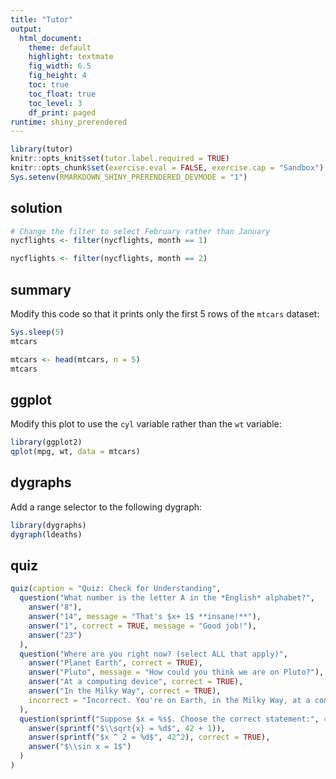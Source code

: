```yaml
---
title: "Tutor"
output: 
  html_document:
    theme: default
    highlight: textmate
    fig_width: 6.5
    fig_height: 4
    toc: true
    toc_float: true
    toc_level: 3
    df_print: paged
runtime: shiny_prerendered
---
```


```r
library(tutor)
knitr::opts_knit$set(tutor.label.required = TRUE)
knitr::opts_chunk$set(exercise.eval = FALSE, exercise.cap = "Sandbox")
Sys.setenv(RMARKDOWN_SHINY_PRERENDERED_DEVMODE = "1")
```

## solution

```r
# Change the filter to select February rather than January
nycflights <- filter(nycflights, month == 1)
```

```r
nycflights <- filter(nycflights, month == 2)
```


## summary

Modify this code so that it prints only the first 5 rows of the `mtcars` dataset:

```r
Sys.sleep(5)
mtcars
```

```r
mtcars <- head(mtcars, n = 5)
mtcars
```


## ggplot

Modify this plot to use the `cyl` variable rather than the `wt` variable:

```r
library(ggplot2)
qplot(mpg, wt, data = mtcars)
```

## dygraphs

Add a range selector to the following dygraph:

```r
library(dygraphs)
dygraph(ldeaths) 
```

## quiz


```r
quiz(caption = "Quiz: Check for Understanding",
  question("What number is the letter A in the *English* alphabet?",
    answer("8"),
    answer("14", message = "That's $x+ 1$ **insane!**"),
    answer("1", correct = TRUE, message = "Good job!"),
    answer("23")
  ),
  question("Where are you right now? (select ALL that apply)",
    answer("Planet Earth", correct = TRUE),
    answer("Pluto", message = "How could you think we are on Pluto?"),
    answer("At a computing device", correct = TRUE),
    answer("In the Milky Way", correct = TRUE),
    incorrect = "Incorrect. You're on Earth, in the Milky Way, at a computer."
  ),
  question(sprintf("Suppose $x = %s$. Choose the correct statement:", 42),
    answer(sprintf("$\\sqrt{x} = %d$", 42 + 1)),
    answer(sprintf("$x ^ 2 = %d$", 42^2), correct = TRUE),
    answer("$\\sin x = 1$")
  )
)
```






